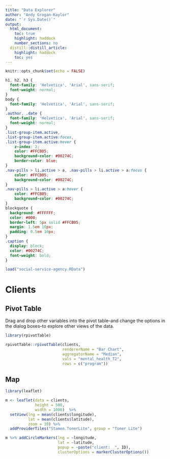 ```yaml
---
title: "Data Explorer"
author: "Andy Grogan-Kaylor"
date: "`r Sys.Date()`"
output:
  html_document: 
    toc: true
    highlight: haddock
    number_sections: no
  distill::distill_article:
    highlight: haddock
    toc: yes
---
```


```r

knitr::opts_chunk$set(echo = FALSE)

```

```css

h1, h2, h3 {
  font-family: 'Helvetica', 'Arial', sans-serif;
  font-weight: normal;
}
body { 
  font-family: 'Helvetica', 'Arial', sans-serif;
}
.author, .date {
  font-family: 'Helvetica', 'Arial', sans-serif;
  font-weight: normal;
}
.list-group-item.active, 
.list-group-item.active:focus, 
.list-group-item.active:hover {
    z-index: 2;
    color: #FFCB05;
    background-color: #00274C;
    border-color: blue;
}
.nav-pills > li.active > a, .nav-pills > li.active > a:focus {
    color: #FFCB05;
    background-color: #00274C;
}
.nav-pills > li.active > a:hover {
    color: #FFCB05;
    background-color: #00274C;
}
blockquote {
  background: #FFFFFF;
  color: #000;
  border-left: 5px solid #FFCB05;
  margin: 1.5em 10px;
  padding: 0.5em 10px;
}
.caption { 
  display: block;
  color: #00274C;
  font-weight: bold;
}
```


```r

load("social-service-agency.RData")

```

# Clients {.tabset .tabset-fade .tabset-pills}

## Pivot Table

Drag and drop other variables into the pivot table--and change the options in the dialog boxes--to explore other views of the data.

```r

library(rpivotTable)

rpivotTable::rpivotTable(clients,
                         rendererName = "Bar Chart",
                         aggregatorName = "Median",
                         vals = "mental_health_T2",
                         rows = c("program"))

```

## Map

```r

library(leaflet)

m <- leaflet(data = clients, 
             height = 500, 
             width = 1000)  %>% 
  setView(lng = mean(clients$longitude), 
          lat = mean(clients$latitude), 
          zoom = 10) %>% 
  addProviderTiles("Stamen.TonerLite", group = "Toner Lite")

m %>% addCircleMarkers(lng = ~longitude, 
                       lat = ~latitude,
                       popup = ~paste("client:  ", ID),
                       clusterOptions = markerClusterOptions())


```

